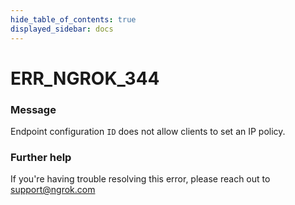 ```yaml
---
hide_table_of_contents: true
displayed_sidebar: docs
---
```



# ERR_NGROK_344

### Message

Endpoint configuration `ID` does not allow clients to set an IP policy.

<ErrorDetails error="err_ngrok_344" />

### Further help

If you're having trouble resolving this error, please reach out to [support@ngrok.com](mailto:support@ngrok.com?subject=Help%20with%20ERR_NGROK_344)

